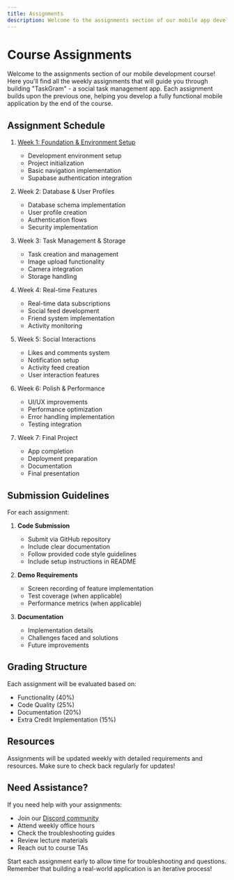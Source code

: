 ```yaml
---
title: Assignments
description: Welcome to the assignments section of our mobile app development course. Here you'll find all weekly assignments and project milestones.
---
```


# Course Assignments

Welcome to the assignments section of our mobile development course! Here you'll find all the weekly assignments that will guide you through building "TaskGram" - a social task management app. Each assignment builds upon the previous one, helping you develop a fully functional mobile application by the end of the course.

## Assignment Schedule

1. [Week 1: Foundation & Environment Setup](/content/assignments/assignment-one)

   - Development environment setup
   - Project initialization
   - Basic navigation implementation
   - Supabase authentication integration

2. Week 2: Database & User Profiles

   - Database schema implementation
   - User profile creation
   - Authentication flows
   - Security implementation

3. Week 3: Task Management & Storage

   - Task creation and management
   - Image upload functionality
   - Camera integration
   - Storage handling

4. Week 4: Real-time Features

   - Real-time data subscriptions
   - Social feed development
   - Friend system implementation
   - Activity monitoring

5. Week 5: Social Interactions

   - Likes and comments system
   - Notification setup
   - Activity feed creation
   - User interaction features

6. Week 6: Polish & Performance

   - UI/UX improvements
   - Performance optimization
   - Error handling implementation
   - Testing integration

7. Week 7: Final Project
   - App completion
   - Deployment preparation
   - Documentation
   - Final presentation

## Submission Guidelines

For each assignment:

1. **Code Submission**

   - Submit via GitHub repository
   - Include clear documentation
   - Follow provided code style guidelines
   - Include setup instructions in README

2. **Demo Requirements**

   - Screen recording of feature implementation
   - Test coverage (when applicable)
   - Performance metrics (when applicable)

3. **Documentation**
   - Implementation details
   - Challenges faced and solutions
   - Future improvements

## Grading Structure

Each assignment will be evaluated based on:

- Functionality (40%)
- Code Quality (25%)
- Documentation (20%)
- Extra Credit Implementation (15%)

## Resources

<Cards>
  <Card
    title="Course GitHub Repository"
    href="https://github.com/futuredev/mobile-dev-course"
  />
  <Card
    title="Assignment Templates"
    href="https://github.com/futuredev/assignment-templates"
  />
  <Card
    title="Project Documentation"
    href="https://docs.futuredev.com/mobile-course"
  />
</Cards>

<Callout type="info">
  Assignments will be updated weekly with detailed requirements and resources.
  Make sure to check back regularly for updates!
</Callout>

## Need Assistance?

If you need help with your assignments:

- Join our [Discord community](https://discord.gg/futuredev)
- Attend weekly office hours
- Check the troubleshooting guides
- Review lecture materials
- Reach out to course TAs

<Callout type="tip">
  Start each assignment early to allow time for troubleshooting and questions.
  Remember that building a real-world application is an iterative process!
</Callout>
